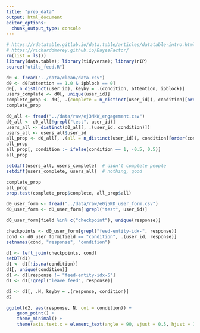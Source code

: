 ```yaml
---
title: "prep_data"
output: html_document
editor_options: 
  chunk_output_type: console
---
```


```r
# https://rdatatable.gitlab.io/data.table/articles/datatable-intro.html
# https://richarddmorey.github.io/BayesFactor/
rm(list = ls())
library(data.table); library(tidyverse); library(rIP)
source("utils_feed.R")
```


```r
d0 <- fread("../data/clean/data.csv")
d0 <- d0[attention == 1.0 & ipblock == 0]
d0[, n_distinct(user_id), keyby = .(condition, attention, ipblock)]
users_complete <- d0[, unique(user_id)]
complete_prop <- d0[, .(complete = n_distinct(user_id)), condition][order(condition)]
complete_prop
```


```r
d0_all <- fread("../data/raw/ej3MkW_engagement.csv")
d0_all <- d0_all[!grepl("test", user_id)]
users_all <- distinct(d0_all[, .(user_id, condition)])
users_all <- users_all$user_id
all_prop <- d0_all[, .(all = n_distinct(user_id)), condition][order(condition)]
all_prop
all_prop[, condition := ifelse(condition == 1, -0.5, 0.5)]
all_prop

setdiff(users_all, users_complete)  # didn't complete people
setdiff(users_complete, users_all)  # nothing, good

complete_prop
all_prop
prop.test(complete_prop$complete, all_prop$all)
```



```r
d0_user_form <- fread("../data/raw/e0j5KD_user_form.csv")
d0_user_form <- d0_user_form[!grepl("test", user_id)]

d0_user_form[field %in% c("checkpoint"), unique(response)]

checkpoints <- d0_user_form[grepl("feed-entity-idx-", response)]
cond <- d0_user_form[field == "condition", .(user_id, response)]
setnames(cond, "response", "condition")

d1 <- left_join(checkpoints, cond)
setDT(d1)
d1 <- d1[!is.na(condition)]
d1[, unique(condition)]
d1 <- d1[response != "feed-entity-idx-5"]
d1 <- d1[!grepl("leave_feed", response)]

d2 <- d1[, .N, keyby = .(response, condition)]
d2

ggplot(d2, aes(response, N, col = condition)) +
    geom_point() +
    theme_minimal() +
    theme(axis.text.x = element_text(angle = 90, vjust = 0.5, hjust = 1))
    
```

